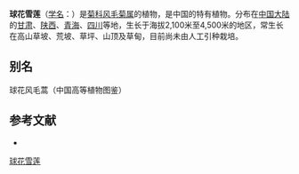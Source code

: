 {{Speciesbox
| name = 球花雪莲
| status = 
| status_system = 
| image =
| genus = Saussurea
| species = globosa
| authority = Chen in Bull.
}}

'''球花雪莲'''（[[学名|学名]]：{{lang|la|''Saussurea globosa''}}）是[[菊科|菊科]][[风毛菊属|风毛菊属]]的植物，是中国的特有植物。分布在[[中国大陆|中国大陆]]的[[甘肃|甘肃]]、[[陕西|陕西]]、[[青海|青海]]、[[四川|四川]]等地，生长于海拔2,100米至4,500米的地区，常生长在高山草坡、荒坡、草坪、山顶及草甸，目前尚未由人工引种栽培。

== 别名 ==
球花风毛蒿（中国高等植物图鉴）

== 参考文献 ==
<div class="references-small">
* {{cite web| url =http://www.bioinfo.cn/db05/KmzwSpecies.php?action=view&id=3750| title =球花雪莲| work =《中国高等植物数据库全库》| publisher =中国科学院微生物研究所| author =昆明植物研究所| accessdate =2009-02-24| deadurl =yes| archiveurl =https://web.archive.org/web/20160305030440/http://www.bioinfo.cn/db05/KmzwSpecies.php?action=view&id=3750| archivedate =2016-03-05}}
</div>
{{Taxonbar|from=Q15226651}}

[[Category:风毛菊属|球花雪莲]]


{{植物小作品}}